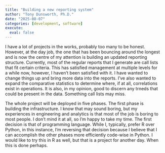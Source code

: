```yaml
---
title: "Building a new reporting system"
author: "Tony Dunsworth, Ph.D."
date: "2025-08-07"
categories: [development, software]
execute: 
  eval: false
---
```


I have a lot of projects in the works, probably too many to be honest. However, at the day job, the one that has been bouncing around the longest and is now the centre of my attention is building an updated reporting structure. Currently, most of the regular reports that I generate are call lists that fit certain criteria. This has satisfied management at multiple levels for a while now, however, I haven't been satisfied with it. I have wanted to change things up and bring more data into the reports. I've also wanted to expand the comparative statistics to determine where, if at all, correlations exist in operations. It is also, in my opinion, good to discern any trneds that could be present in the data. Something call lists may miss.

The whole project will be deployed in five phases. The first phase is building the infrastructure. I know that may sound boring, but my experiences in engineering and analytics is that most of the job is boring to most people. I don't mind it at all, so I'm happy to take my time. The first decision is that of programming language. While I, typically, prefer R over Python, in this instance, I'm reversing that decision because I believe that I can accomplish the other phases more efficiently code-wise in Python. I would like to try this in R as well, but that is a project for another day. When this is done perhaps.

